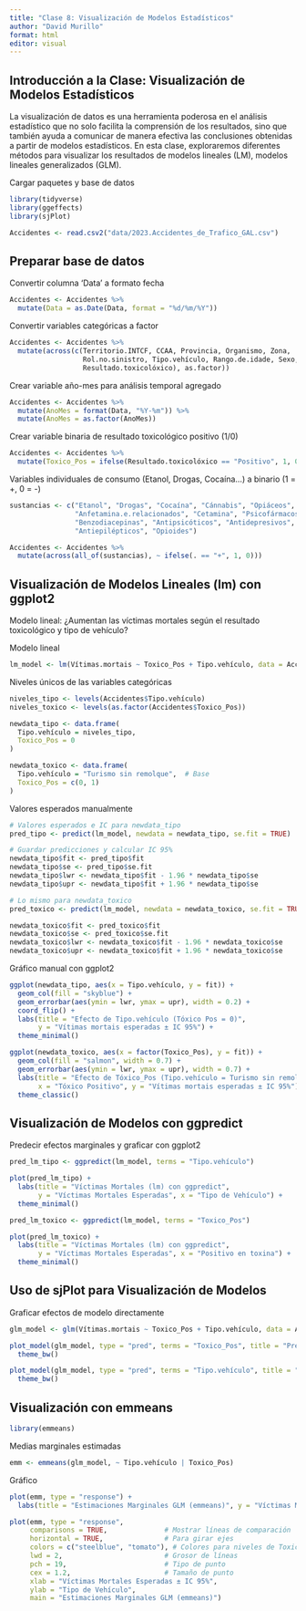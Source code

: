 ---
title: "Clase 8: Visualización de Modelos Estadísticos"
author: "David Murillo"
format: html
editor: visual
---

## Introducción a la Clase: Visualización de Modelos Estadísticos

La visualización de datos es una herramienta poderosa en el análisis estadístico que no solo facilita la comprensión de los resultados, sino que también ayuda a comunicar de manera efectiva las conclusiones obtenidas a partir de modelos estadísticos. En esta clase, exploraremos diferentes métodos para visualizar los resultados de modelos lineales (LM), modelos lineales generalizados (GLM).


Cargar paquetes y base de datos

```{r}
library(tidyverse)
library(ggeffects)
library(sjPlot)

Accidentes <- read.csv2("data/2023.Accidentes_de_Trafico_GAL.csv")
```

::: {.panel-tabset}

## Preparar base de datos

Convertir columna 'Data' a formato fecha

```{r}
Accidentes <- Accidentes %>%
  mutate(Data = as.Date(Data, format = "%d/%m/%Y"))
```

Convertir variables categóricas a factor

```{r}
Accidentes <- Accidentes %>%
  mutate(across(c(Territorio.INTCF, CCAA, Provincia, Organismo, Zona, 
                  Rol.no.sinistro, Tipo.vehículo, Rango.de.idade, Sexo,
                  Resultado.toxicolóxico), as.factor))
```


Crear variable año-mes para análisis temporal agregado

```{r}
Accidentes <- Accidentes %>%
  mutate(AnoMes = format(Data, "%Y-%m")) %>%
  mutate(AnoMes = as.factor(AnoMes))
```

Crear variable binaria de resultado toxicológico positivo (1/0)

```{r}
Accidentes <- Accidentes %>%
  mutate(Toxico_Pos = ifelse(Resultado.toxicolóxico == "Positivo", 1, 0))
```

Variables individuales de consumo (Etanol, Drogas, Cocaína...) a binario (1 = +, 0 = -)

```{r}
sustancias <- c("Etanol", "Drogas", "Cocaína", "Cánnabis", "Opiáceos", 
                "Anfetamina.e.relacionados", "Cetamina", "Psicofármacos", 
                "Benzodiacepinas", "Antipsicóticos", "Antidepresivos", 
                "Antiepilépticos", "Opioides")

Accidentes <- Accidentes %>%
  mutate(across(all_of(sustancias), ~ ifelse(. == "+", 1, 0)))
```



## Visualización de Modelos Lineales (lm) con ggplot2

Modelo lineal: ¿Aumentan las víctimas mortales según el resultado toxicológico y tipo de vehículo?

Modelo lineal

```{r}
lm_model <- lm(Vítimas.mortais ~ Toxico_Pos + Tipo.vehículo, data = Accidentes)
```

Niveles únicos de las variables categóricas

```{r}
niveles_tipo <- levels(Accidentes$Tipo.vehículo)
niveles_toxico <- levels(as.factor(Accidentes$Toxico_Pos))

newdata_tipo <- data.frame(
  Tipo.vehículo = niveles_tipo,
  Toxico_Pos = 0  
)

newdata_toxico <- data.frame(
  Tipo.vehículo = "Turismo sin remolque",  # Base
  Toxico_Pos = c(0, 1)
)
```



Valores esperados manualmente

```{r}
# Valores esperados e IC para newdata_tipo
pred_tipo <- predict(lm_model, newdata = newdata_tipo, se.fit = TRUE)

# Guardar predicciones y calcular IC 95%
newdata_tipo$fit <- pred_tipo$fit
newdata_tipo$se <- pred_tipo$se.fit
newdata_tipo$lwr <- newdata_tipo$fit - 1.96 * newdata_tipo$se
newdata_tipo$upr <- newdata_tipo$fit + 1.96 * newdata_tipo$se

# Lo mismo para newdata_toxico
pred_toxico <- predict(lm_model, newdata = newdata_toxico, se.fit = TRUE)

newdata_toxico$fit <- pred_toxico$fit
newdata_toxico$se <- pred_toxico$se.fit
newdata_toxico$lwr <- newdata_toxico$fit - 1.96 * newdata_toxico$se
newdata_toxico$upr <- newdata_toxico$fit + 1.96 * newdata_toxico$se


```

Gráfico manual con ggplot2

```{r}
ggplot(newdata_tipo, aes(x = Tipo.vehículo, y = fit)) +
  geom_col(fill = "skyblue") +
  geom_errorbar(aes(ymin = lwr, ymax = upr), width = 0.2) +
  coord_flip() +
  labs(title = "Efecto de Tipo.vehículo (Tóxico Pos = 0)", 
       y = "Vítimas mortais esperadas ± IC 95%") +
  theme_minimal()
```

```{r}
ggplot(newdata_toxico, aes(x = factor(Toxico_Pos), y = fit)) +
  geom_col(fill = "salmon", width = 0.7) +
  geom_errorbar(aes(ymin = lwr, ymax = upr), width = 0.7) +
  labs(title = "Efecto de Tóxico_Pos (Tipo.vehículo = Turismo sin remolque)", 
       x = "Tóxico Positivo", y = "Vítimas mortais esperadas ± IC 95%") +
  theme_classic()
```



## Visualización de Modelos con ggpredict

Predecir efectos marginales y graficar con ggplot2

```{r}
pred_lm_tipo <- ggpredict(lm_model, terms = "Tipo.vehículo")

plot(pred_lm_tipo) + 
  labs(title = "Víctimas Mortales (lm) con ggpredict",
       y = "Víctimas Mortales Esperadas", x = "Tipo de Vehículo") +
  theme_minimal()
```

```{r}
pred_lm_toxico <- ggpredict(lm_model, terms = "Toxico_Pos")

plot(pred_lm_toxico) + 
  labs(title = "Víctimas Mortales (lm) con ggpredict",
       y = "Víctimas Mortales Esperadas", x = "Positivo en toxina") +
  theme_minimal()
```


## Uso de sjPlot para Visualización de Modelos

Graficar efectos de modelo directamente

```{r}
glm_model <- glm(Vítimas.mortais ~ Toxico_Pos + Tipo.vehículo, data = Accidentes, family = "poisson")
```


```{r}
plot_model(glm_model, type = "pred", terms = "Toxico_Pos", title = "Predicciones GLM") +
  theme_bw()
```

```{r}
plot_model(glm_model, type = "pred", terms = "Tipo.vehículo", title = "Predicciones GLM") +
  theme_bw()
```


## Visualización con emmeans

```{r}
library(emmeans)
```



Medias marginales estimadas

```{r}
emm <- emmeans(glm_model, ~ Tipo.vehículo | Toxico_Pos)
```

Gráfico

```{r}
plot(emm, type = "response") +
  labs(title = "Estimaciones Marginales GLM (emmeans)", y = "Víctimas Mortales Esperadas")

```
```{r}
plot(emm, type = "response", 
     comparisons = TRUE,              # Mostrar líneas de comparación
     horizontal = TRUE,               # Para girar ejes
     colors = c("steelblue", "tomato"), # Colores para niveles de Toxico_Pos
     lwd = 2,                         # Grosor de líneas
     pch = 19,                        # Tipo de punto
     cex = 1.2,                       # Tamaño de punto
     xlab = "Víctimas Mortales Esperadas ± IC 95%",
     ylab = "Tipo de Vehículo",
     main = "Estimaciones Marginales GLM (emmeans)") 
```



:::
